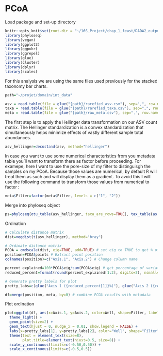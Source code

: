 # PCoA 

Load package and set-up directory 
```r
knitr::opts_knit$set(root.dir = "~/16S_Project/chap_1_feast/DADA2_output/")
library(phyloseq)
library(vegan)
library(ggplot2)
library(ggpubr)
library(ggrepel)
library(glue)
library(cluster)
library(dplyr)
library(scales)
``` 

For this analysis we are using the same files used previously for the stacked taxonomy bar charts. 

```r
path="~/projet/domain/int_data"

asv = read.table(file = glue("{path}/rarefied_asv.csv"), sep=",", row.names=1, header=TRUE, check.names=FALSE) 
taxa = read.table(file = glue("{path}/rarefied_taxa.csv"), sep=",", row.names=1, header=TRUE) 
meta = read.table(file = glue("{path}/raw_meta.csv"), sep=",", row.names=1, header=TRUE) 
``` 

The first step is to apply the Hellinger data transformation on our ASV count matrix. The Hellinger standardization is a convex standardization that simultaneously helps minimize effects of vastly different sample total abundances. 

```r
asv_hellinger=decostand(asv, method="hellinger")
```

In case you want to use some numerical characteristics from you metadata table you'll want to transform there as factor before proceeding. For examepe, here I want to use the pore-size of my filter to distinguisgh the samples on my PCoA. Because those values are numerical, by default R will treat them as such and will display them as a gradient. To avoid this I will use the following command to transform those values from numerical to factor : 

```r
meta$Filter=factor(meta$Filter, levels = c("1", "2"))
```

Merge into phyloseq object 
```r
ps=phyloseq(otu_table(asv_hellinger, taxa_are_rows=TRUE), tax_table(as.matrix(taxa)), sample_data(meta2))
```

Ordination
```r

# Calculate distance matrix 
dist=vegdist(t(asv_hellinger), method="bray")

# Ordinate distance matrix 
PCOA = cmdscale(dist, eig=TRUE, add=TRUE) # set eig to TRUE to get % of variance for each axis and correct negative eig values with add=TRUE
position=PCOA$points # Extract point position 
colnames(position)=c("Axis.1", "Axis.2") # Change column name 

percent_explained=100*PCOA$eig/sum(PCOA$eig) # get percentage of variation explained by each axis 
reduced_percent=format(round(percent_explained[1:2], digits=2), nsmall=1, trim=TRUE) # reduce number of digits

# Generate pretty labels for plot 
pretty_labs=c(glue("Axis 1 ({reduced_percent[1]}%)"), glue("Axis 2 ({reduced_percent[2]}%)")) # modify the percentage (only 2 digits after comma and show at least one digit)

df=merge(position, meta, by=0) # combine PCOA results with metadata 

```

Plot ordination

```r
plot=ggplot(df, aes(x=Axis.1, y=Axis.2, color=Well, shape=Filter, label=Sample)) + 
  theme_light() +
  geom_point(size=2) + 
  geom_text(hjust = 0, nudge_x = 0.01, show.legend = FALSE) + 
  labs(x=pretty_labs[1], y=pretty_labs[2], color="Well", shape="Filter", title="PCoA") + 
  theme(text = element_text(size=8), 
        plot.title=element_text(hjust=0.5, size=8)) + 
  scale_y_continuous(limits=c(-0.50,0.50)) +
  scale_x_continuous(limits=c(-0.5,0.5)) 
``` 
